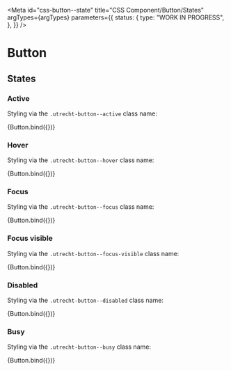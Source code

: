 <!-- @license CC0-1.0 -->


<Meta
  id="css-button--state"
  title="CSS Component/Button/States"
  argTypes={argTypes}
  parameters={{
    status: {
      type: "WORK IN PROGRESS",
    },
  }}
/>

# Button

## States

### Active

Styling via the `.utrecht-button--active` class name:

<Canvas>
  <Story
    name="Button active"
    args={{
      ...defaultArgs,
      active: true,
      textContent: "Read more...",
    }}
  >
    {Button.bind({})}
  </Story>
</Canvas>

### Hover

Styling via the `.utrecht-button--hover` class name:

<Canvas>
  <Story
    name="Button hover"
    args={{
      ...defaultArgs,
      textContent: "Read more...",
      hover: true,
    }}
  >
    {Button.bind({})}
  </Story>
</Canvas>

### Focus

Styling via the `.utrecht-button--focus` class name:

<Canvas>
  <Story
    name="Button focus"
    args={{
      ...defaultArgs,
      textContent: "Read more...",
      focus: true,
    }}
  >
    {Button.bind({})}
  </Story>
</Canvas>

### Focus visible

Styling via the `.utrecht-button--focus-visible` class name:

<Canvas>
  <Story
    name="Button focus visible"
    args={{
      ...defaultArgs,
      textContent: "Read more...",
      focus: true,
      focusVisible: true,
    }}
  >
    {Button.bind({})}
  </Story>
</Canvas>

### Disabled

Styling via the `.utrecht-button--disabled` class name:

<Canvas>
  <Story
    name="Button disabled"
    args={{
      ...defaultArgs,
      textContent: "Read more...",
      disabled: true,
    }}
  >
    {Button.bind({})}
  </Story>
</Canvas>

### Busy

Styling via the `.utrecht-button--busy` class name:

<Canvas>
  <Story
    name="Button busy"
    args={{
      ...defaultArgs,
      busy: true,
      textContent: "Read more...",
    }}
    parameters={{
      // `cursor` cannot be tested using visual regression testing, ignore this story
      percy: { skip: true },
    }}
  >
    {Button.bind({})}
  </Story>
</Canvas>
